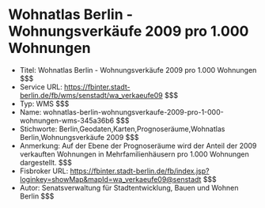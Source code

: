 # Wohnatlas Berlin - Wohnungsverkäufe 2009 pro 1.000 Wohnungen
- Titel: Wohnatlas Berlin - Wohnungsverkäufe 2009 pro 1.000 Wohnungen $$$
- Service URL: https://fbinter.stadt-berlin.de/fb/wms/senstadt/wa_verkaeufe09 $$$
- Typ: WMS $$$
- Name: wohnatlas-berlin-wohnungsverkaufe-2009-pro-1-000-wohnungen-wms-345a36b6 $$$
- Stichworte: Berlin,Geodaten,Karten,Prognoseräume,Wohnatlas Berlin,Wohnungsverkäufe 2009 $$$
- Anmerkung: Auf der Ebene der Prognoseräume wird der Anteil der 2009 verkauften Wohnungen in Mehrfamilienhäusern pro 1.000 Wohnungen dargestellt. $$$
- Fisbroker URL: https://fbinter.stadt-berlin.de/fb/index.jsp?loginkey=showMap&mapId=wa_verkaeufe09@senstadt $$$
- Autor: Senatsverwaltung für Stadtentwicklung, Bauen und Wohnen Berlin $$$
